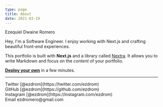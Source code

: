 ```yaml
---
type: page
title: About
date: 2021-03-19
---
```


Ezequiel Dwaine Romero

Hey, I'm a Software Engineer. I enjoy working with Next.js and crafting beautiful front-end experiences.

This portfolio is built with **Next.js** and a library called [Nextra](https://nextra.vercel.app/). It allows you to write Markdown and focus on the _content_ of your portfolio.

[**Deploy your own**](https://vercel.com/new/clone?repository-url=https://github.com/vercel/next.js/tree/canary/examples/blog&project-name=portfolio&repository-name=portfolio) in a few minutes.

---

<div>
  Twitter [@ezdrom](https://twitter.com/ezdrom)
  <br />
  GitHub [@ezdrom](https://github.com/ezdrom)
  <br />
  Instagram [@ezdrom](https://instagram.com/ezdrom)
  <br />
  Email ezdromero@gmail.com
</div>
